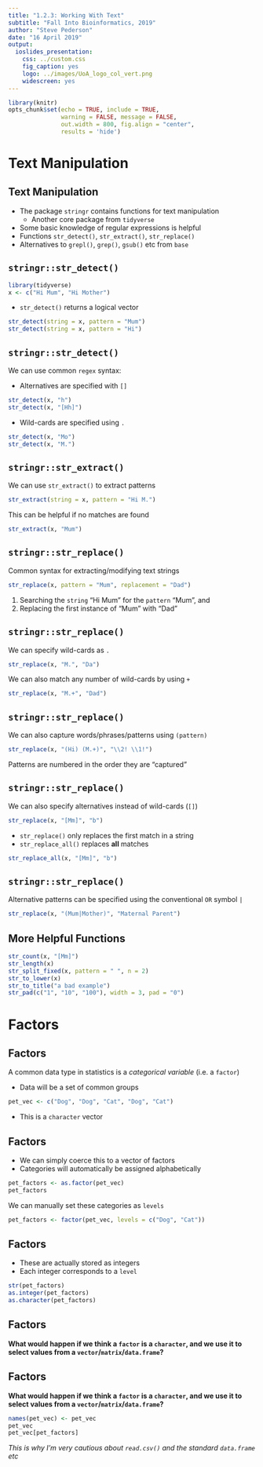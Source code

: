 ```yaml
---
title: "1.2.3: Working With Text"
subtitle: "Fall Into Bioinformatics, 2019"
author: "Steve Pederson"
date: "16 April 2019"
output:
  ioslides_presentation: 
    css: ../custom.css
    fig_caption: yes
    logo: ../images/UoA_logo_col_vert.png
    widescreen: yes
---
```


```r
library(knitr)
opts_chunk$set(echo = TRUE, include = TRUE, 
               warning = FALSE, message = FALSE, 
               out.width = 800, fig.align = "center",
               results = 'hide')
```


# Text Manipulation

## Text Manipulation

- The package `stringr` contains functions for text manipulation 
    + Another core package from `tidyverse`
- Some basic knowledge of regular expressions is helpful
- Functions `str_detect()`, `str_extract()`, `str_replace()`
- Alternatives to `grepl()`, `grep()`, `gsub()` etc from `base`

## `stringr::str_detect()`

```r
library(tidyverse)
x <- c("Hi Mum", "Hi Mother")
```

- `str_detect()` returns a logical vector

```r
str_detect(string = x, pattern = "Mum")
str_detect(string = x, pattern = "Hi")
```

## `stringr::str_detect()`

We can use common `regex` syntax:

- Alternatives are specified with `[]`

```r
str_detect(x, "h")
str_detect(x, "[Hh]")
```

- Wild-cards are specified using `.`

```r
str_detect(x, "Mo")
str_detect(x, "M.")
```

## `stringr::str_extract()`

We can use `str_extract()` to extract patterns

```r
str_extract(string = x, pattern = "Hi M.")
```

This can be helpful if no matches are found

```r
str_extract(x, "Mum")
```


## `stringr::str_replace()`

Common syntax for extracting/modifying text strings

```r
str_replace(x, pattern = "Mum", replacement = "Dad")
```

1. Searching the `string` "Hi Mum" for the `pattern` "Mum", and
2. Replacing the first instance of "Mum" with "Dad"

## `stringr::str_replace()`

We can specify wild-cards as `.`

```r
str_replace(x, "M.", "Da")
```

We can also match any number of wild-cards by using `+`

```r
str_replace(x, "M.+", "Dad")
```

## `stringr::str_replace()`

We can also capture words/phrases/patterns using `(pattern)`

```r
str_replace(x, "(Hi) (M.+)", "\\2! \\1!")
```

Patterns are numbered in the order they are "captured"

## `stringr::str_replace()`

We can also specify alternatives instead of wild-cards (`[]`)

```r
str_replace(x, "[Mm]", "b")
```

- `str_replace()` only replaces the first match in a string
- `str_replace_all()` replaces **all** matches

```r
str_replace_all(x, "[Mm]", "b")
```

## `stringr::str_replace()`

Alternative patterns can be specified using the conventional `OR` symbol `|`

```r
str_replace(x, "(Mum|Mother)", "Maternal Parent")
```

## More Helpful Functions

```r
str_count(x, "[Mm]")
str_length(x)
str_split_fixed(x, pattern = " ", n = 2)
str_to_lower(x)
str_to_title("a bad example")
str_pad(c("1", "10", "100"), width = 3, pad = "0")
```

# Factors

## Factors

A common data type in statistics is a *categorical variable* (i.e. a `factor`)

- Data will be a set of common groups

```r
pet_vec <- c("Dog", "Dog", "Cat", "Dog", "Cat")
```

- This is a `character` vector

## Factors

- We can simply coerce this to a vector of factors
- Categories will automatically be assigned alphabetically

```r
pet_factors <- as.factor(pet_vec)
pet_factors
```

We can manually set these categories as `levels`

```r
pet_factors <- factor(pet_vec, levels = c("Dog", "Cat"))
```

## Factors

- These are actually stored as integers
- Each integer corresponds to a `level`

```r
str(pet_factors)
as.integer(pet_factors)
as.character(pet_factors)
```

## Factors

**What would happen if we think a `factor` is a `character`, and we use it to select values from a `vector`/`matrix`/`data.frame`?**

## Factors

**What would happen if we think a `factor` is a `character`, and we use it to select values from a `vector`/`matrix`/`data.frame`?**

```r
names(pet_vec) <- pet_vec
pet_vec
pet_vec[pet_factors]
```

*This is why I'm very cautious about `read.csv()` and the standard `data.frame` etc*

